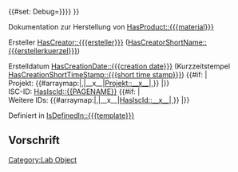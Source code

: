 <includeonly>{{#set: Debug={{{debug|{{Helper/Strings/No}}}}}}}<!-- 

-->{{DISPLAYTITLE:{{#replace:{{PAGENAME}}|<nowiki> </nowiki>|_}}}}<!-- 

-->{{Purge link}}<!-- 

--><!-- Dies ist eine Laborprodukt vom Typ [[HasObjectType::{{{type}}}]] -->

Dokumentation zur Herstellung von [[HasProduct::{{{material}}}]]

Ersteller [[HasCreator::{{{ersteller}}}]] ([[HasCreatorShortName::{{{erstellerkuerzel}}}]])

Erstelldatum [[HasCreationDate::{{{creation date}}}]] (Kurzzeitstempel [[HasCreationShortTimeStamp::{{{short time stamp}}}]])
{{#if: {{{projects|}}}|</br> 
Projekt: {{#arraymap:{{{projects|}}}|,|__x__|[[Projekt::__x__]]|,}} |}}</br> 
ISC-ID: [[HasIscId::{{PAGENAME}}]]
{{#if: {{{additional ids|}}}|</br> 
Weitere IDs: {{#arraymap:{{{additional ids|}}}|,|__x__|[[HasIscId::__x__]]|,}} |}}

[[Category:Lab Object]]

Definiert in [[IsDefinedIn::{{{template}}}]]

<!--== Fortschritt ==

{{#ask: [[Category:Prozessschritt]] [[HasRelationTo::{{FULLPAGENAME}}]]
 |?-HasPredecessor=Nachfolger
 |?-IsConcurrentWith=Gleichzeitig
 |?mainlabel=-
 |format=graph
 |graphcolor=yes
 |graphlink=yes
 |graphlegend=no
 |graphlabel=yes
 |graphsize=10,10
 |rankdir=TB
}}-->
<!-- {{#ask: [[Category:Prozessschritt Deskriptor]] [[-Has subobject::{{FULLPAGENAME}}]]
 |?-HasPredecessor=Nachfolger
 |?-IsConcurrentWith=Gleichzeitig
 |?HasSubpage=Dokumentation
 |?mainlabel=-
 |format=graph
 |graphcolor=yes
 |graphlink=yes
 |graphlegend=yes
 |graphlabel=yes
 |graphsize=10,10
 |graphfontsize=8
 |rankdir=TB
}} -->

== Vorschrift ==
</includeonly>